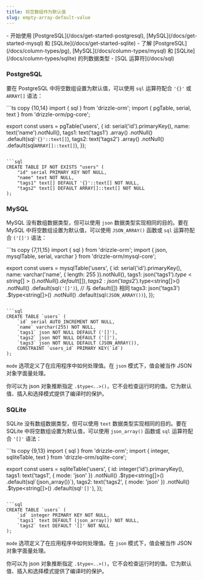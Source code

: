 ```yaml
---
title: 将空数组作为默认值
slug: empty-array-default-value
---
```



<Prerequisites>
- 开始使用 [PostgreSQL](/docs/get-started-postgresql), [MySQL](/docs/get-started-mysql) 和 [SQLite](/docs/get-started-sqlite)
- 了解 [PostgreSQL](/docs/column-types/pg), [MySQL](/docs/column-types/mysql) 和 [SQLite](/docs/column-types/sqlite) 的列数据类型
- [SQL 运算符](/docs/sql)
</Prerequisites>

### PostgreSQL

要在 PostgreSQL 中将空数组设置为默认值，可以使用 `sql` 运算符配合 `'{}'` 或 `ARRAY[]` 语法：

<Section>
```ts copy {10,14}
import { sql } from 'drizzle-orm';
import { pgTable, serial, text } from 'drizzle-orm/pg-core';

export const users = pgTable('users', {
  id: serial('id').primaryKey(),
  name: text('name').notNull(),
  tags1: text('tags1')
    .array()
    .notNull()
    .default(sql`'{}'::text[]`),
  tags2: text('tags2')
    .array()
    .notNull()
    .default(sql`ARRAY[]::text[]`),
});
```

```sql
CREATE TABLE IF NOT EXISTS "users" (
	"id" serial PRIMARY KEY NOT NULL,
	"name" text NOT NULL,
	"tags1" text[] DEFAULT '{}'::text[] NOT NULL,
	"tags2" text[] DEFAULT ARRAY[]::text[] NOT NULL
);
```
</Section>


### MySQL

MySQL 没有数组数据类型，但可以使用 `json` 数据类型实现相同的目的。要在 MySQL 中将空数组设置为默认值，可以使用 `JSON_ARRAY()` 函数或 `sql` 运算符配合 `('[]')` 语法：

<Section>
```ts copy {7,11,15}
import { sql } from 'drizzle-orm';
import { json, mysqlTable, serial, varchar } from 'drizzle-orm/mysql-core';

export const users = mysqlTable('users', {
  id: serial('id').primaryKey(),
  name: varchar('name', { length: 255 }).notNull(),
  tags1: json('tags1').$type<string[]>().notNull().default([]),
  tags2: json('tags2')
    .$type<string[]>()
    .notNull()
    .default(sql`('[]')`), // 与 default([]) 相同
  tags3: json('tags3')
    .$type<string[]>()
    .notNull()
    .default(sql`(JSON_ARRAY())`),
});
```

```sql
CREATE TABLE `users` (
	`id` serial AUTO_INCREMENT NOT NULL,
	`name` varchar(255) NOT NULL,
	`tags1` json NOT NULL DEFAULT ('[]'),
	`tags2` json NOT NULL DEFAULT ('[]'),
	`tags3` json NOT NULL DEFAULT (JSON_ARRAY()),
	CONSTRAINT `users_id` PRIMARY KEY(`id`)
);
```
</Section>

`mode` 选项定义了在应用程序中如何处理值。在 `json` 模式下，值会被当作 JSON 对象字面量处理。

你可以为 json 对象推断指定 `.$type<..>()`，它不会检查运行时的值。它为默认值、插入和选择模式提供了编译时的保护。

### SQLite

SQLite 没有数组数据类型，但可以使用 `text` 数据类型实现相同的目的。要在 SQLite 中将空数组设置为默认值，可以使用 `json_array()` 函数或 `sql` 运算符配合 `'[]'` 语法：

<Section>
```ts copy {9,13}
import { sql } from 'drizzle-orm';
import { integer, sqliteTable, text } from 'drizzle-orm/sqlite-core';

export const users = sqliteTable('users', {
  id: integer('id').primaryKey(),
  tags1: text('tags1', { mode: 'json' })
    .notNull()
    .$type<string[]>()
    .default(sql`(json_array())`),
  tags2: text('tags2', { mode: 'json' })
    .notNull()
    .$type<string[]>()
    .default(sql`'[]'`),
});
```

```sql
CREATE TABLE `users` (
	`id` integer PRIMARY KEY NOT NULL,
	`tags1` text DEFAULT (json_array()) NOT NULL,
	`tags2` text DEFAULT '[]' NOT NULL
);
```
</Section>

`mode` 选项定义了在应用程序中如何处理值。在 `json` 模式下，值会被当作 JSON 对象字面量处理。

你可以为 json 对象推断指定 `.$type<..>()`，它不会检查运行时的值。它为默认值、插入和选择模式提供了编译时的保护。
